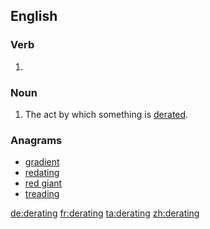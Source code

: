 ==English==

===Verb===
{{head|en|present participle}}

# {{present participle of|derate|lang=en}}

===Noun===
{{en-noun}}

# The act by which something is [[derate]]d.

===Anagrams===
* [[gradient#English|gradient]]
* [[redating#English|redating]]
* [[red giant#English|red giant]]
* [[treading#English|treading]]

[[de:derating]]
[[fr:derating]]
[[ta:derating]]
[[zh:derating]]